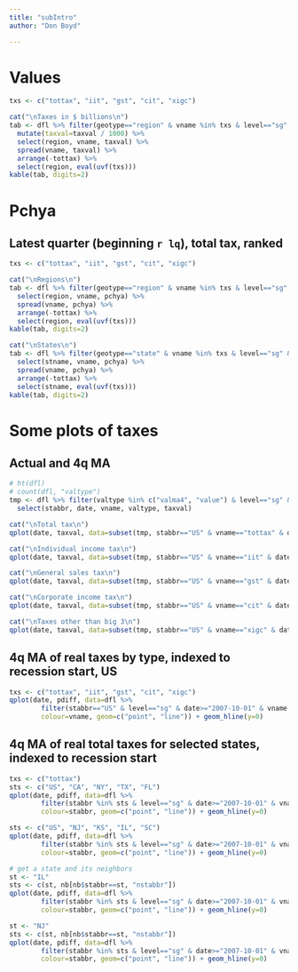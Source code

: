 ```yaml
---
title: "subIntro"
author: "Don Boyd"

---
```


# Values
```r
txs <- c("tottax", "iit", "gst", "cit", "xigc")

cat("\nTaxes in $ billions\n")
tab <- dfl %>% filter(geotype=="region" & vname %in% txs & level=="sg" & valtype=="value" & date==lq) %>%
  mutate(taxval=taxval / 1000) %>%
  select(region, vname, taxval) %>%
  spread(vname, taxval) %>% 
  arrange(-tottax) %>%
  select(region, eval(uvf(txs)))
kable(tab, digits=2)
```


# Pchya
## Latest quarter (beginning `r lq`), total tax, ranked
```r

txs <- c("tottax", "iit", "gst", "cit", "xigc")

cat("\nRegions\n")
tab <- dfl %>% filter(geotype=="region" & vname %in% txs & level=="sg" & valtype=="value" & date==lq) %>%
  select(region, vname, pchya) %>%
  spread(vname, pchya) %>% 
  arrange(-tottax) %>%
  select(region, eval(uvf(txs)))
kable(tab, digits=2)

cat("\nStates\n")
tab <- dfl %>% filter(geotype=="state" & vname %in% txs & level=="sg" & valtype=="value" & date==lq) %>%
  select(stname, vname, pchya) %>%
  spread(vname, pchya) %>% 
  arrange(-tottax) %>%
  select(stname, eval(uvf(txs)))
kable(tab, digits=2)

```





# Some plots of taxes
## Actual and 4q MA
```r
# ht(dfl)
# count(dfl, "valtype")
tmp <- dfl %>% filter(valtype %in% c("valma4", "value") & level=="sg" & geotype=="state") %>%
  select(stabbr, date, vname, valtype, taxval)

cat("\nTotal tax\n")
qplot(date, taxval, data=subset(tmp, stabbr=="US" & vname=="tottax" & date>="2000-01-01"), colour=valtype, geom=c("line", "point"))

cat("\nIndividual income tax\n")
qplot(date, taxval, data=subset(tmp, stabbr=="US" & vname=="iit" & date>="2000-01-01"), colour=valtype, geom=c("line", "point"))

cat("\nGeneral sales tax\n")
qplot(date, taxval, data=subset(tmp, stabbr=="US" & vname=="gst" & date>="2000-01-01"), colour=valtype, geom=c("line", "point"))

cat("\nCorporate income tax\n")
qplot(date, taxval, data=subset(tmp, stabbr=="US" & vname=="cit" & date>="2000-01-01"), colour=valtype, geom=c("line", "point"))

cat("\nTaxes other than big 3\n")
qplot(date, taxval, data=subset(tmp, stabbr=="US" & vname=="xigc" & date>="2000-01-01"), colour=valtype, geom=c("line", "point"))


```




## 4q MA of real taxes by type, indexed to recession start, US
```r
txs <- c("tottax", "iit", "gst", "cit", "xigc")
qplot(date, pdiff, data=dfl %>%
        filter(stabbr=="US" & level=="sg" & date>="2007-10-01" & vname %in% txs & valtype=="rvalma4"),
        colour=vname, geom=c("point", "line")) + geom_hline(y=0)

```


## 4q MA of real total taxes for selected states, indexed to recession start
```r
txs <- c("tottax")
sts <- c("US", "CA", "NY", "TX", "FL")
qplot(date, pdiff, data=dfl %>%
        filter(stabbr %in% sts & level=="sg" & date>="2007-10-01" & vname %in% txs & valtype=="rvalma4"),
        colour=stabbr, geom=c("point", "line")) + geom_hline(y=0)

sts <- c("US", "NJ", "KS", "IL", "SC")
qplot(date, pdiff, data=dfl %>%
        filter(stabbr %in% sts & level=="sg" & date>="2007-10-01" & vname %in% txs & valtype=="rvalma4"),
        colour=stabbr, geom=c("point", "line")) + geom_hline(y=0)

# get a state and its neighbors
st <- "IL"
sts <- c(st, nb[nb$stabbr==st, "nstabbr"])
qplot(date, pdiff, data=dfl %>%
        filter(stabbr %in% sts & level=="sg" & date>="2007-10-01" & vname %in% txs & valtype=="rvalma4"),
        colour=stabbr, geom=c("point", "line")) + geom_hline(y=0)

st <- "NJ"
sts <- c(st, nb[nb$stabbr==st, "nstabbr"])
qplot(date, pdiff, data=dfl %>%
        filter(stabbr %in% sts & level=="sg" & date>="2007-10-01" & vname %in% txs & valtype=="rvalma4"),
        colour=stabbr, geom=c("point", "line")) + geom_hline(y=0)

```

